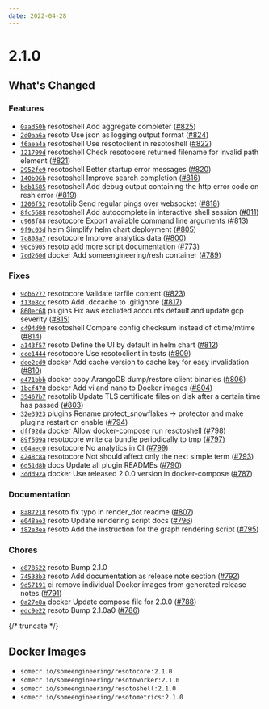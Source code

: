 ```yaml
---
date: 2022-04-28
---
```


# 2.1.0

## What's Changed

### Features

- [`0aad50b`](https://github.com/someengineering/resoto/commit/0aad50b) <span class="badge badge--secondary">resotoshell</span> Add aggregate completer ([#825](https://github.com/someengineering/resoto/pull/825))
- [`2d0aa6a`](https://github.com/someengineering/resoto/commit/2d0aa6a) <span class="badge badge--secondary">resoto</span> Use json as logging output format ([#824](https://github.com/someengineering/resoto/pull/824))
- [`f6aea4a`](https://github.com/someengineering/resoto/commit/f6aea4a) <span class="badge badge--secondary">resotoshell</span> Use resotoclient in resotoshell ([#822](https://github.com/someengineering/resoto/pull/822))
- [`121709d`](https://github.com/someengineering/resoto/commit/121709d) <span class="badge badge--secondary">resotoshell</span> Check resotocore returned filename for invalid path element ([#821](https://github.com/someengineering/resoto/pull/821))
- [`2952fe9`](https://github.com/someengineering/resoto/commit/2952fe9) <span class="badge badge--secondary">resotoshell</span> Better startup error messages ([#820](https://github.com/someengineering/resoto/pull/820))
- [`140b06b`](https://github.com/someengineering/resoto/commit/140b06b) <span class="badge badge--secondary">resotoshell</span> Improve search completion ([#816](https://github.com/someengineering/resoto/pull/816))
- [`bdb1585`](https://github.com/someengineering/resoto/commit/bdb1585) <span class="badge badge--secondary">resotoshell</span> Add debug output containing the http error code on resh error ([#819](https://github.com/someengineering/resoto/pull/819))
- [`1206f52`](https://github.com/someengineering/resoto/commit/1206f52) <span class="badge badge--secondary">resotolib</span> Send regular pings over websocket ([#818](https://github.com/someengineering/resoto/pull/818))
- [`8fc5688`](https://github.com/someengineering/resoto/commit/8fc5688) <span class="badge badge--secondary">resotoshell</span> Add autocomplete in interactive shell session ([#811](https://github.com/someengineering/resoto/pull/811))
- [`c968f88`](https://github.com/someengineering/resoto/commit/c968f88) <span class="badge badge--secondary">resotocore</span> Export available command line arguments ([#813](https://github.com/someengineering/resoto/pull/813))
- [`9f9c03d`](https://github.com/someengineering/resoto/commit/9f9c03d) <span class="badge badge--secondary">helm</span> Simplify helm chart deployment ([#805](https://github.com/someengineering/resoto/pull/805))
- [`7c808a7`](https://github.com/someengineering/resoto/commit/7c808a7) <span class="badge badge--secondary">resotocore</span> Improve analytics data ([#800](https://github.com/someengineering/resoto/pull/800))
- [`90c6905`](https://github.com/someengineering/resoto/commit/90c6905) <span class="badge badge--secondary">resoto</span> add more script documentation ([#773](https://github.com/someengineering/resoto/pull/773))
- [`7cd260d`](https://github.com/someengineering/resoto/commit/7cd260d) <span class="badge badge--secondary">docker</span> Add someengineering/resh container ([#789](https://github.com/someengineering/resoto/pull/789))

### Fixes

- [`9cb6277`](https://github.com/someengineering/resoto/commit/9cb6277) <span class="badge badge--secondary">resotocore</span> Validate tarfile content ([#823](https://github.com/someengineering/resoto/pull/823))
- [`f13e8cc`](https://github.com/someengineering/resoto/commit/f13e8cc) <span class="badge badge--secondary">resoto</span> Add .dccache to .gitignore ([#817](https://github.com/someengineering/resoto/pull/817))
- [`860ec68`](https://github.com/someengineering/resoto/commit/860ec68) <span class="badge badge--secondary">plugins</span> Fix aws excluded accounts default and update gcp severity ([#815](https://github.com/someengineering/resoto/pull/815))
- [`c494d90`](https://github.com/someengineering/resoto/commit/c494d90) <span class="badge badge--secondary">resotoshell</span> Compare config checksum instead of ctime/mtime ([#814](https://github.com/someengineering/resoto/pull/814))
- [`a143f57`](https://github.com/someengineering/resoto/commit/a143f57) <span class="badge badge--secondary">resoto</span> Define the UI by default in helm chart ([#812](https://github.com/someengineering/resoto/pull/812))
- [`cce1444`](https://github.com/someengineering/resoto/commit/cce1444) <span class="badge badge--secondary">resotocore</span> Use resotoclient in tests ([#809](https://github.com/someengineering/resoto/pull/809))
- [`dee2cd9`](https://github.com/someengineering/resoto/commit/dee2cd9) <span class="badge badge--secondary">docker</span> Add cache version to cache key for easy invalidation ([#810](https://github.com/someengineering/resoto/pull/810))
- [`e471bbb`](https://github.com/someengineering/resoto/commit/e471bbb) <span class="badge badge--secondary">docker</span> copy ArangoDB dump/restore client binaries ([#806](https://github.com/someengineering/resoto/pull/806))
- [`1bcf470`](https://github.com/someengineering/resoto/commit/1bcf470) <span class="badge badge--secondary">docker</span> Add vi and nano to Docker images ([#804](https://github.com/someengineering/resoto/pull/804))
- [`35467b7`](https://github.com/someengineering/resoto/commit/35467b7) <span class="badge badge--secondary">resotolib</span> Update TLS certificate files on disk after a certain time has passed ([#803](https://github.com/someengineering/resoto/pull/803))
- [`32e3923`](https://github.com/someengineering/resoto/commit/32e3923) <span class="badge badge--secondary">plugins</span> Rename protect_snowflakes -> protector and make plugins restart on enable ([#794](https://github.com/someengineering/resoto/pull/794))
- [`dff92da`](https://github.com/someengineering/resoto/commit/dff92da) <span class="badge badge--secondary">docker</span> Allow docker-compose run resotoshell ([#798](https://github.com/someengineering/resoto/pull/798))
- [`89f509a`](https://github.com/someengineering/resoto/commit/89f509a) <span class="badge badge--secondary">resotocore</span> write ca bundle periodically to tmp ([#797](https://github.com/someengineering/resoto/pull/797))
- [`c04aec0`](https://github.com/someengineering/resoto/commit/c04aec0) <span class="badge badge--secondary">resotocore</span> No analytics in CI ([#799](https://github.com/someengineering/resoto/pull/799))
- [`4248c8a`](https://github.com/someengineering/resoto/commit/4248c8a) <span class="badge badge--secondary">resotocore</span> Not should affect only the next simple term ([#793](https://github.com/someengineering/resoto/pull/793))
- [`6d51d8b`](https://github.com/someengineering/resoto/commit/6d51d8b) <span class="badge badge--secondary">docs</span> Update all plugin READMEs ([#790](https://github.com/someengineering/resoto/pull/790))
- [`3ddd92a`](https://github.com/someengineering/resoto/commit/3ddd92a) <span class="badge badge--secondary">docker</span> Use released 2.0.0 version in docker-compose ([#787](https://github.com/someengineering/resoto/pull/787))

### Documentation

- [`8a87218`](https://github.com/someengineering/resoto/commit/8a87218) <span class="badge badge--secondary">resoto</span> fix typo in render_dot readme ([#807](https://github.com/someengineering/resoto/pull/807))
- [`e048ae3`](https://github.com/someengineering/resoto/commit/e048ae3) <span class="badge badge--secondary">resoto</span> Update rendering script docs ([#796](https://github.com/someengineering/resoto/pull/796))
- [`f82e3ea`](https://github.com/someengineering/resoto/commit/f82e3ea) <span class="badge badge--secondary">resoto</span> Add the instruction for the graph rendering script ([#795](https://github.com/someengineering/resoto/pull/795))

### Chores

- [`e878522`](https://github.com/someengineering/resoto/commit/e878522) <span class="badge badge--secondary">resoto</span> Bump 2.1.0
- [`74533b3`](https://github.com/someengineering/resoto/commit/74533b3) <span class="badge badge--secondary">resoto</span> Add documentation as release note section ([#792](https://github.com/someengineering/resoto/pull/792))
- [`9d57191`](https://github.com/someengineering/resoto/commit/9d57191) <span class="badge badge--secondary">ci</span> remove individual Docker images from generated release notes ([#791](https://github.com/someengineering/resoto/pull/791))
- [`0a27e8a`](https://github.com/someengineering/resoto/commit/0a27e8a) <span class="badge badge--secondary">docker</span> Update compose file for 2.0.0 ([#788](https://github.com/someengineering/resoto/pull/788))
- [`edc9e22`](https://github.com/someengineering/resoto/commit/edc9e22) <span class="badge badge--secondary">resoto</span> Bump 2.1.0a0 ([#786](https://github.com/someengineering/resoto/pull/786))

{/* truncate */}

## Docker Images

- `somecr.io/someengineering/resotocore:2.1.0`
- `somecr.io/someengineering/resotoworker:2.1.0`
- `somecr.io/someengineering/resotoshell:2.1.0`
- `somecr.io/someengineering/resotometrics:2.1.0`
